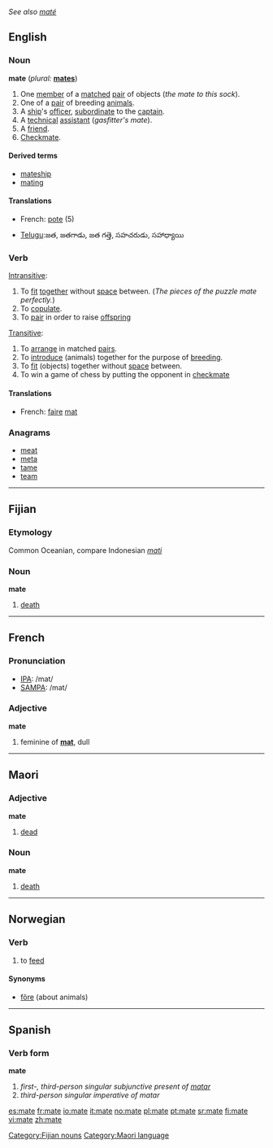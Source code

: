 ''See also [[maté]]''
==English==

===Noun===
'''mate'''  (''plural:'' '''[[mates]]''')
# One [[member]] of a [[match]]ed [[pair]] of objects (''the mate to this sock'').
# One of a [[pair]] of breeding [[animal]]s.
# A [[ship]]'s [[officer]], [[subordinate]] to the [[captain]].
# A [[technical]] [[assistant]] (''gasfitter's mate'').
# A [[friend]].
# [[Checkmate]].

====Derived terms====
*[[mateship]]
*[[mating]]

====Translations====
{{top}}
*French: [[pote]] (5)
{{mid}}
*[[w:Telugu language|Telugu]]:జత, జతగాడు, జత గత్తె, సహచరుడు, సహాధ్యాయి 
{{bottom}}

===Verb===
{{en-infl-reg-other-e|mat|e}}

[[Intransitive]]:
# To [[fit]] [[together]] without [[space]] between.  (''The pieces of the puzzle mate perfectly.'')
# To [[copulate]].
# To [[pair]] in order to raise [[offspring]]

[[Transitive]]:
# To [[arrange]] in matched [[pair]]s.
# To [[introduce]] (animals) together for the purpose of [[breeding]].
# To [[fit]] (objects) together without [[space]] between.
# To win a game of chess by putting the opponent in [[checkmate]]

====Translations====
*French: [[faire]] [[mat]]

===Anagrams===
*[[meat]]
*[[meta]]
*[[tame]]
*[[team]]

----

==Fijian==
===Etymology===
Common Oceanian, compare Indonesian ''[[mati]]''
===Noun===
'''mate'''

# [[death]]

[[Category:Fijian nouns]]

----

==French==

===Pronunciation===
*[[w:IPA|IPA]]: /mat/
*[[w:SAMPA|SAMPA]]: /mat/

===Adjective===
'''mate'''
# feminine of '''[[mat]]''', dull

----

==Maori==
===Adjective===
'''mate'''

# [[dead]]

===Noun===
'''mate'''

# [[death]]

[[Category:Maori language]]

----

==Norwegian==
===Verb===
{{no-verb-1|mat}}
#to [[feed]]
====Synonyms====
*[[fôre]] (about animals)

----

==Spanish==
===Verb form===
'''mate'''
# ''first-, third-person singular subjunctive present of [[matar]]''
# ''third-person singular imperative of matar''

[[es:mate]]
[[fr:mate]]
[[io:mate]]
[[it:mate]]
[[no:mate]]
[[pl:mate]]
[[pt:mate]]
[[sr:mate]]
[[fi:mate]]
[[vi:mate]]
[[zh:mate]]